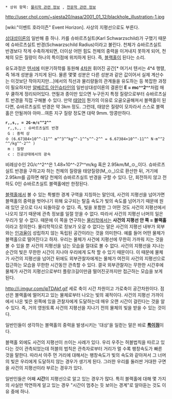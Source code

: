  * 상위 항목: [[물리학 관련 정보]] , [[천문학 관련 정보]]

http://user.chol.com/~siesta20/nasa/2001_01_12/blackhole_illustration-1.jpg

[wiki:"이벤트 호라이즌" Event Horizon]. 사상의 지평선으로도 부른다.

[[상대성이론]]의 일반해 중 하나. 카를 슈바르츠실트(Karl Schwarzschild)가 구했기 때문에 슈바르츠실트 반경(Schwarzschild Radius)이라고 불린다. 천체가 슈바르츠실트 반경보다 작게 수축하게되면, 더이상 어떤 힘도 천체의 중력을 이겨내지 못하게 되어, 천체의 모든 질량이 하나의 특이점에 위치하게 된다. 즉, [[블랙홀]]이 된다는 소리.

유도과정은 [[텐서]]에 미분기하학를 동원해 [[4차원]] 휘어진 공간[* 여기서 텐서는 4*4 행렬, 즉 16개 성분을 가지게 된다. 물론 몇몇 성분은 다른 성분과 같은 값이어서 실제 계산수는 이것보단 작아지지만...]에서의 직선과 물리량들의 관계들을 유도하는 등 복잡한 과정이 필요하지만 [[알베르트 아인슈타인]]의 일반상대성이론의 결론인 '''E = mc^^2^^'''처럼 매우 쿨하게 정리되어있다. 연필과 종이만 있으면 누구든지 특정 질량으로부터 슈바르츠실트 반경을 직접 구해볼 수 있다. 만약 [[태양]]이 뭔가의 이유로 오골오골해져서 블랙홀이 된다면, 슈바르츠실트 반경은 약 3km 정도. 그런데, 태양은 질량이 모자라서 스스로 블랙홀은 안될꺼야 아마...여튼 지구 질량 정도면 대략 9mm. 땅콩만하다.

 '''r,,s,, = 2G·m/c^^2^^'''
  r,,s,, : 슈바르츠실트 반경
  G : 중력 상수 (6.67384×10^^-11^^ m^^3^^kg^^-1^^s^^-2^^ = 6.67384×10^^-11^^ N·m^^2^^/kg^^-2^^ )
  m : 질량
  c : 진공상태에서의 광속

비례상수인 2G/c^^2^^은 1.48×10^^-27^^m/kg 혹은 2.95km/M,,⊙,,이다. 슈바르츠실트 반경을 구하고자 하는 천체의 질량을 태양질량(M,,⊙,,)으로 환산한 뒤, 거기에 2.95km를 곱하면 해당 천체의 슈바르츠실트 반경을 구할 수 있다. 단, 회전하지 않고 전하도 0인 슈바르츠실트 블랙홀에만 한정된다.

[[블랙홀]]에서 볼 수 있는 특별한 경계 구역을 지칭하는 말인데, 사건의 지평선을 넘어가면 블랙홀의 중력을 벗어나기 위해 요구되는 탈출 속도가 빛의 속도를 넘어가기 때문에 원래 있던 곳으로 다시 되돌아갈 수 없다. 즉, 빛을 포함한 그 어떤 것도 사건의 지평선에서 나오지 않기 때문에 관측 정보를 일절 얻을 수 없다. 따라서 사건의 지평선 너머의 일은 우리가 알 수 없다. 때문에 이 쪽을 연구하는 [[물리학]]에서는 '''사건의 지평선 안 쪽 = 블랙홀'''이라고 정의한다. 물리학적으로 정보가 오갈 수 없다는 말은 사건의 지평선 내부가 외부와는 [[인과율]]이 성립하지 않는 독립된 공간이라는 것을 의미한다. 예를 들어 어떤 물체가 블랙홀으로 떨어진다고 하자. 우리는 물체가 사건에 지평선에 무한히 가까워 지는 것을 볼 수 있을 뿐 사건의 지평선을 넘는 모습을 절대로 볼 수 없다. 사건의 지평선을 지나는 순간의 빛은 무한한 시간이 지나야 우리에게 도착 할 수 있기 때문이다. 이 때문에 물체가 사건의 지평선을 넘어간 뒤에도 외부관찰자에게는 물체가 여전히 사건의 지평선으로 접근하는 모습을 무한한 시간동안 관측할 수 있다. 결국 외부관찰자는 무한한 시간후에 물체가 사건의 지평선으로부터 플랑크길이만큼 떨어진곳까지만 접근하는 모습을 보게된다.

http://i.imgur.com/ipTDAkf.gif 
세로 축이 시간 차원이고 가로축이 공간차원이다. 점선은 블랙홀에 떨어지고 있는 물체로부터 나오는 빛의 궤적이다. 사건의 지평선 가까이에서 나온 빛은 왼쪽에 있을 관찰자에게 도달하는데 매우 오랜 시간이 걸린다는 것을 알 수 있다. 즉, 거의 영원토록 사건의 지평선을 지나기 전의 물체의 빛을 받을 수 있는 것이다.

일반인들이 생각하는 블랙홀의 중력을 발생시키는 '대상'을 일컫는 말은 바로 '''[[특이점]]'''이다.

블랙홀 외에도 사건의 지평선이 쓰이는 사례가 있다. 우리 우주는 허블법칙을 따르고 있다는 것이 관측되었는데 허블의 법칙은 관측자로부터 거리가 멀 수록 팽창속도가 빠른 것을 말한다. 따라서 아주 먼 거리에 대해서는 팽창속도가 빛의 속도와 같아져서 그 너머의 빛은 우리에게 도달하지 않는 경우가 생기게 된다. 그러한 우리를 둘러싼 거대한 구면을 사건의 지평선이라 부르는 경우가 있다.

일반인들은 어째 '''시간'''의 지평선으로 알고 있는 경우가 많다. 특히 블랙홀에 대해 몇 가지의 사실만 막연하게 알고 있는 경우 "시간이 멈추는 듯 보이는 경계"로 알아듣는 것도 이유 중에 하나.
